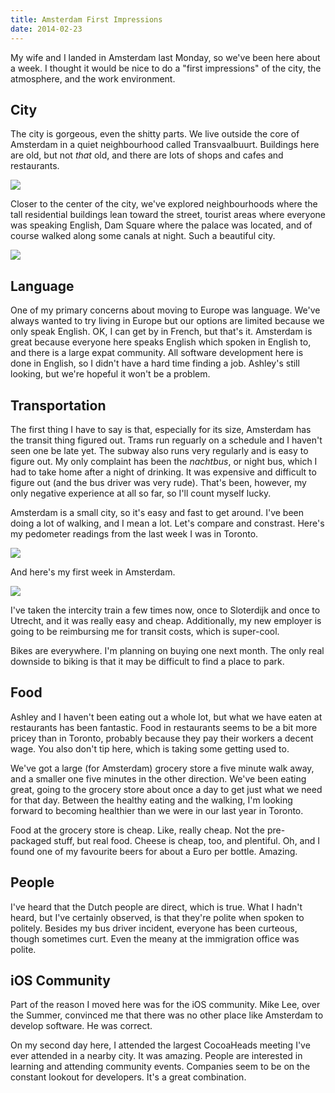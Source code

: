 ```yaml
---
title: Amsterdam First Impressions
date: 2014-02-23
---
```



My wife and I landed in Amsterdam last Monday, so we've been here about a week. I thought it would be nice to do a "first impressions" of the city, the atmosphere, and the work environment.

## City

The city is gorgeous, even the shitty parts. We live outside the core of Amsterdam in a quiet neighbourhood called Transvaalbuurt. Buildings here are old, but not _that_ old, and there are lots of shops and cafes and restaurants.

![](83A5012C605349E2A28FC243FC51BE65.jpg)

Closer to the center of the city, we've explored neighbourhoods where the tall residential buildings lean toward the street, tourist areas where everyone was speaking English, Dam Square where the palace was located, and of course walked along some canals at night. Such a beautiful city.

![](BDF72123328044B68074DA57F494B8D2.jpg)
## Language

One of my primary concerns about moving to Europe was language. We've always wanted to try living in Europe but our options are limited because we only speak English. OK, I can get by in French, but that's it. Amsterdam is great because everyone here speaks English which spoken in English to, and there is a large expat community. All software development here is done in English, so I didn't have a hard time finding a job. Ashley's still looking, but we're hopeful it won't be a problem.

## Transportation

The first thing I have to say is that, especially for its size, Amsterdam has the transit thing figured out. Trams run reguarly on a schedule and I haven't seen one be late yet. The subway also runs very regularly and is easy to figure out. My only complaint has been the _nachtbus_, or night bus, which I had to take home after a night of drinking. It was expensive and difficult to figure out (and the bus driver was very rude). That's been, however, my only negative experience at all so far, so I'll count myself lucky.

Amsterdam is a small city, so it's easy and fast to get around. I've been doing a lot of walking, and I mean a lot. Let's compare and constrast. Here's my pedometer readings from the last week I was in Toronto.

![](71160FEEB0E644A6BDAB8D148E07419A.gif)

And here's my first week in Amsterdam.

![](BD046938ADFF4E5382CA7BC4C2035BD5.gif)

I've taken the intercity train a few times now, once to Sloterdijk and once to Utrecht, and it was really easy and cheap. Additionally, my new employer is going to be reimbursing me for transit costs, which is super-cool.

Bikes are everywhere. I'm planning on buying one next month. The only real downside to biking is that it may be difficult to find a place to park.

## Food

Ashley and I haven't been eating out a whole lot, but what we have eaten at restaurants has been fantastic. Food in restaurants seems to be a bit more pricey than in Toronto, probably because they pay their workers a decent wage. You also don't tip here, which is taking some getting used to.

We've got a large (for Amsterdam) grocery store a five minute walk away, and a smaller one five minutes in the other direction. We've been eating great, going to the grocery store about once a day to get just what we need for that day. Between the healthy eating and the walking, I'm looking forward to becoming healthier than we were in our last year in Toronto.

Food at the grocery store is cheap. Like, really cheap. Not the pre-packaged stuff, but real food. Cheese is cheap, too, and plentiful. Oh, and I found one of my favourite beers for about a Euro per bottle. Amazing.

## People

I've heard that the Dutch people are direct, which is true. What I hadn't heard, but I've certainly observed, is that they're polite when spoken to politely. Besides my bus driver incident, everyone has been curteous, though sometimes curt. Even the meany at the immigration office was polite.

## iOS Community

Part of the reason I moved here was for the iOS community. Mike Lee, over the Summer, convinced me that there was no other place like Amsterdam to develop software. He was correct.

On my second day here, I attended the largest CocoaHeads meeting I've ever attended in a nearby city. It was amazing. People are interested in learning and attending community events. Companies seem to be on the constant lookout for developers. It's a great combination.


  